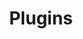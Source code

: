 ---
title: Plugins
order: 7
description: Enhance Tabler UI with useful plugins.
summary: Tabler plugins extend the functionality of the framework, providing additional tools and features to enhance your projects and streamline the development process.
---